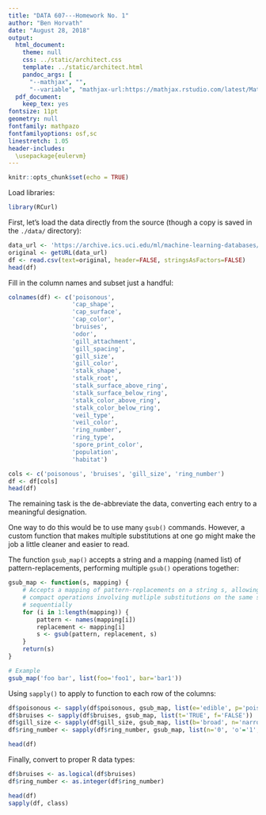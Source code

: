 ```yaml
---
title: "DATA 607---Homework No. 1"
author: "Ben Horvath"
date: "August 28, 2018"
output:
  html_document:
    theme: null
    css: ../static/architect.css
    template: ../static/architect.html
    pandoc_args: [
      "--mathjax", "",
      "--variable", "mathjax-url:https://mathjax.rstudio.com/latest/MathJax.js?config=TeX-AMS-MML_HTMLorMML"]
  pdf_document:
    keep_tex: yes
fontsize: 11pt
geometry: null
fontfamily: mathpazo
fontfamilyoptions: osf,sc
linestretch: 1.05
header-includes:
  \usepackage{eulervm}
---
```


```r
knitr::opts_chunk$set(echo = TRUE)
```

Load libraries:

```r
library(RCurl)
```

First, let's load the data directly from the source (though a copy is saved in the `./data/` directory):

```r
data_url <- 'https://archive.ics.uci.edu/ml/machine-learning-databases/mushroom/agaricus-lepiota.data'
original <- getURL(data_url) 
df <- read.csv(text=original, header=FALSE, stringsAsFactors=FALSE)
head(df)
```

Fill in the column names and subset just a handful:

```r
colnames(df) <- c('poisonous',
                  'cap_shape', 
                  'cap_surface', 
                  'cap_color', 
                  'bruises', 
                  'odor', 
                  'gill_attachment', 
                  'gill_spacing', 
                  'gill_size', 
                  'gill_color', 
                  'stalk_shape', 
                  'stalk_root', 
                  'stalk_surface_above_ring', 
                  'stalk_surface_below_ring', 
                  'stalk_color_above_ring', 
                  'stalk_color_below_ring', 
                  'veil_type', 
                  'veil_color', 
                  'ring_number', 
                  'ring_type', 
                  'spore_print_color', 
                  'population', 
                  'habitat')

cols <- c('poisonous', 'bruises', 'gill_size', 'ring_number')
df <- df[cols]
head(df)
```

The remaining task is the de-abbreviate the data, converting each entry to a meaningful designation. 

One way to do this would be to use many `gsub()` commands. However, a custom function that makes multiple substitutions at one go might make the job a little cleaner and easier to read.

The function `gsub_map()` accepts a string and a mapping (named list) of pattern-replacements, performing multiple `gsub()` operations together:

```r
gsub_map <- function(s, mapping) {
    # Accepts a mapping of pattern-replacements on a string s, allowing more 
    # compact operations involving mutliple substitutions on the same string
    # sequentially
    for (i in 1:length(mapping)) {
        pattern <- names(mapping[i])
        replacement <- mapping[i]
        s <- gsub(pattern, replacement, s)
    }
    return(s)
}

# Example
gsub_map('foo bar', list(foo='foo1', bar='bar1'))
```

Using `sapply()` to apply to function to each row of the columns:

```r
df$poisonous <- sapply(df$poisonous, gsub_map, list(e='edible', p='poisonous'))
df$bruises <- sapply(df$bruises, gsub_map, list(t='TRUE', f='FALSE'))
df$gill_size <- sapply(df$gill_size, gsub_map, list(b='broad', n='narrow'))
df$ring_number <- sapply(df$ring_number, gsub_map, list(n='0', 'o'='1', 't'='2'))

head(df)
```

Finally, convert to proper R data types:

```r
df$bruises <- as.logical(df$bruises)
df$ring_number <- as.integer(df$ring_number)

head(df)
sapply(df, class)
```